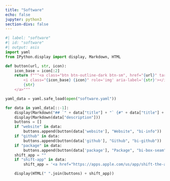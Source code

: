 ```yaml
---
title: "Software"
echo: false
jupyter: python3
section-divs: false
---
```


```python
#| label: "software"
#| id: "software"
#| output: asis
import yaml
from IPython.display import display, Markdown, HTML

def button(url, str, icon):
    icon_base = icon[:2]
    return f"""<a class="btn btn-outline-dark btn-sm", href="{url}" target="_blank" rel="noopener noreferrer">
        <i class="{icon_base} {icon}" role='img' aria-label='{str}'></i>
        {str}
    </a>"""

yaml_data = yaml.safe_load(open("software.yaml"))

for data in yaml_data[::-1]:
    display(Markdown("## `" + data["title"] + "` {#" + data["title"] + "}"))
    display(Markdown(data["description"]))
    buttons = []
    if "website" in data:
        buttons.append(button(data['website'], "Website", "bi-info"))
    if "github" in data:
        buttons.append(button(data['github'], "Github", "bi-github"))
    if "package" in data:
        buttons.append(button(data['package'], "Package", "bi-box-seam"))
    shift_app = ""
    if "shift-app" in data:
        shift_app = '<a href="https://apps.apple.com/us/app/shift-the-app-for-shift-work/id1589005077?itsct=apps_box_badge&amp;itscg=30200" style="display: inline-block; overflow: hidden; border-radius: 13px; width: auto; height: 30px;"><img src="https://tools.applemediaservices.com/api/badges/download-on-the-app-store/black/en-us?size=250x83&amp;releaseDate=1661472000" alt="Download on the App Store" style="border-radius: 13px; width: auto; height: 30px;"></a>'

    display(HTML(" ".join(buttons) + shift_app))
    
```